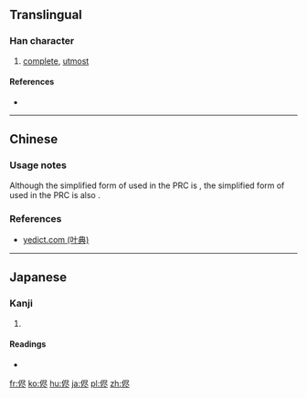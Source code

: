 {{also|儘}}
==Translingual==

===Han character===
{{Han char|rn=9|rad=人|as=06|sn=8|four=|canj=OSOY|ids=⿰亻尽}}

# [[complete]], [[utmost]]

====References====
* {{Han ref|kx=0102.291|hdz=10154.081|uh=4FAD|ud=20397}}

----

==Chinese==
{{zh-see|儘|v}}

===Usage notes===
Although the simplified form of {{l|zh|盡}} used in the PRC is {{l|zh|尽}}, the simplified form of {{l|zh|儘}} used in the PRC is also {{l|zh|尽}}.

===References===
* [http://yedict.com/htm/4F/4FAD.htm yedict.com (叶典)]

----

==Japanese==

===Kanji===
{{ja-kanji|grade=|rs=人06}}

# {{defn|lang=ja|sort=人06}}

====Readings====
* {{ja-readings|on=[[じん]] (jin)|kun=[[ことごとく]] (kotogotoku), [[まま]] (mama)}}

[[fr:侭]]
[[ko:侭]]
[[hu:侭]]
[[ja:侭]]
[[pl:侭]]
[[zh:侭]]